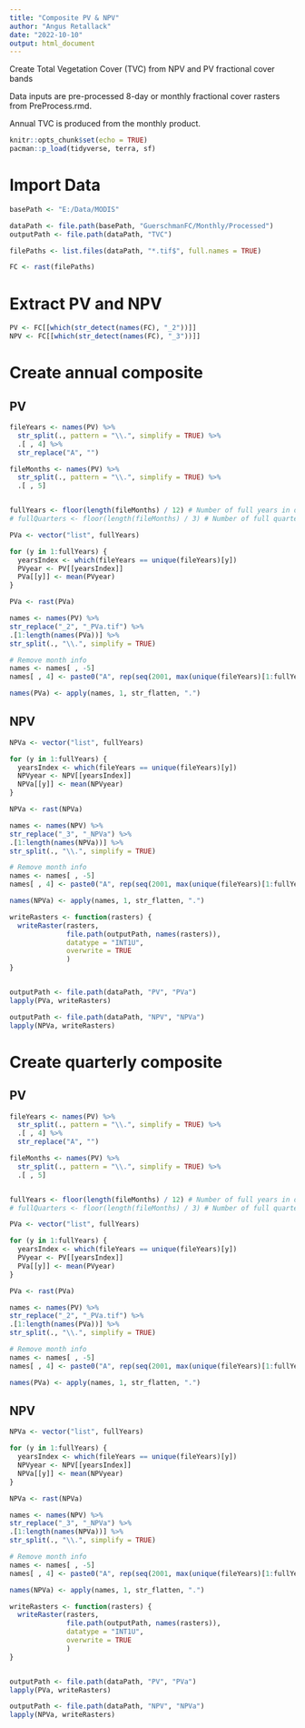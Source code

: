 ```yaml
---
title: "Composite PV & NPV"
author: "Angus Retallack"
date: "2022-10-10"
output: html_document
---
```


Create Total Vegetation Cover (TVC) from NPV and PV fractional cover bands

Data inputs are pre-processed 8-day or monthly fractional cover rasters from 
PreProcess.rmd. 

Annual TVC is produced from the monthly product.

```r
knitr::opts_chunk$set(echo = TRUE)
pacman::p_load(tidyverse, terra, sf)
```

# Import Data

```r
basePath <- "E:/Data/MODIS"

dataPath <- file.path(basePath, "GuerschmanFC/Monthly/Processed")
outputPath <- file.path(dataPath, "TVC")

filePaths <- list.files(dataPath, "*.tif$", full.names = TRUE)

FC <- rast(filePaths)
```
# Extract PV and NPV

```r
PV <- FC[[which(str_detect(names(FC), "_2"))]]
NPV <- FC[[which(str_detect(names(FC), "_3"))]]
```

# Create annual composite

## PV

```r
fileYears <- names(PV) %>% 
  str_split(., pattern = "\\.", simplify = TRUE) %>% 
  .[ , 4] %>% 
  str_replace("A", "")

fileMonths <- names(PV) %>% 
  str_split(., pattern = "\\.", simplify = TRUE) %>% 
  .[ , 5]


fullYears <- floor(length(fileMonths) / 12) # Number of full years in data
# fullQuarters <- floor(length(fileMonths) / 3) # Number of full quarters in data

PVa <- vector("list", fullYears)

for (y in 1:fullYears) {
  yearsIndex <- which(fileYears == unique(fileYears)[y])
  PVyear <- PV[[yearsIndex]]
  PVa[[y]] <- mean(PVyear)
}

PVa <- rast(PVa)

names <- names(PV) %>% 
str_replace("_2", "_PVa.tif") %>% 
.[1:length(names(PVa))] %>% 
str_split(., "\\.", simplify = TRUE)

# Remove month info
names <- names[ , -5]
names[ , 4] <- paste0("A", rep(seq(2001, max(unique(fileYears)[1:fullYears]), 1))[1:nrow(names)])

names(PVa) <- apply(names, 1, str_flatten, ".")
```

## NPV

```r
NPVa <- vector("list", fullYears)

for (y in 1:fullYears) {
  yearsIndex <- which(fileYears == unique(fileYears)[y])
  NPVyear <- NPV[[yearsIndex]]
  NPVa[[y]] <- mean(NPVyear)
}

NPVa <- rast(NPVa)

names <- names(NPV) %>% 
str_replace("_3", "_NPVa") %>% 
.[1:length(names(NPVa))] %>% 
str_split(., "\\.", simplify = TRUE)

# Remove month info
names <- names[ , -5]
names[ , 4] <- paste0("A", rep(seq(2001, max(unique(fileYears)[1:fullYears]), 1))[1:nrow(names)])

names(NPVa) <- apply(names, 1, str_flatten, ".")
```


```r
writeRasters <- function(rasters) {
  writeRaster(rasters, 
              file.path(outputPath, names(rasters)), 
              datatype = "INT1U", 
              overwrite = TRUE
              )
}


outputPath <- file.path(dataPath, "PV", "PVa")
lapply(PVa, writeRasters)

outputPath <- file.path(dataPath, "NPV", "NPVa")
lapply(NPVa, writeRasters)

```


# Create quarterly composite

## PV

```r
fileYears <- names(PV) %>% 
  str_split(., pattern = "\\.", simplify = TRUE) %>% 
  .[ , 4] %>% 
  str_replace("A", "")

fileMonths <- names(PV) %>% 
  str_split(., pattern = "\\.", simplify = TRUE) %>% 
  .[ , 5]


fullYears <- floor(length(fileMonths) / 12) # Number of full years in data
# fullQuarters <- floor(length(fileMonths) / 3) # Number of full quarters in data

PVa <- vector("list", fullYears)

for (y in 1:fullYears) {
  yearsIndex <- which(fileYears == unique(fileYears)[y])
  PVyear <- PV[[yearsIndex]]
  PVa[[y]] <- mean(PVyear)
}

PVa <- rast(PVa)

names <- names(PV) %>% 
str_replace("_2", "_PVa.tif") %>% 
.[1:length(names(PVa))] %>% 
str_split(., "\\.", simplify = TRUE)

# Remove month info
names <- names[ , -5]
names[ , 4] <- paste0("A", rep(seq(2001, max(unique(fileYears)[1:fullYears]), 1))[1:nrow(names)])

names(PVa) <- apply(names, 1, str_flatten, ".")
```

## NPV

```r
NPVa <- vector("list", fullYears)

for (y in 1:fullYears) {
  yearsIndex <- which(fileYears == unique(fileYears)[y])
  NPVyear <- NPV[[yearsIndex]]
  NPVa[[y]] <- mean(NPVyear)
}

NPVa <- rast(NPVa)

names <- names(NPV) %>% 
str_replace("_3", "_NPVa") %>% 
.[1:length(names(NPVa))] %>% 
str_split(., "\\.", simplify = TRUE)

# Remove month info
names <- names[ , -5]
names[ , 4] <- paste0("A", rep(seq(2001, max(unique(fileYears)[1:fullYears]), 1))[1:nrow(names)])

names(NPVa) <- apply(names, 1, str_flatten, ".")
```


```r
writeRasters <- function(rasters) {
  writeRaster(rasters, 
              file.path(outputPath, names(rasters)), 
              datatype = "INT1U", 
              overwrite = TRUE
              )
}


outputPath <- file.path(dataPath, "PV", "PVa")
lapply(PVa, writeRasters)

outputPath <- file.path(dataPath, "NPV", "NPVa")
lapply(NPVa, writeRasters)

```







